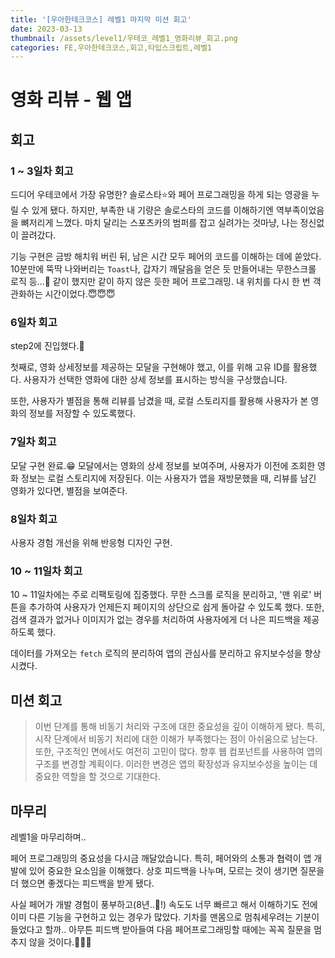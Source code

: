 ```yaml
---
title: '[우아한테크코스] 레벨1 마지막 미션 회고'
date: 2023-03-13
thumbnail: /assets/level1/우테코_레벨1_영화리뷰_회고.png
categories: FE,우아한테크코스,회고,타입스크립트,레벨1
---
```


# 영화 리뷰 - 웹 앱

## 회고

### 1 ~ 3일차 회고

드디어 우테코에서 가장 유명한? 솔로스타⭐️와 페어 프로그래밍을 하게 되는 영광을 누릴 수 있게 됐다. 하지만, 부족한 내 기량은 솔로스타의 코드를 이해하기엔 역부족이었음을 뼈저리게 느꼈다. 마치 달리는 스포츠카의 범퍼를 잡고 실려가는 것마냥, 나는 정신없이 끌려갔다.

기능 구현은 금방 해치워 버린 뒤, 남은 시간 모두 페어의 코드를 이해하는 데에 쏟았다. 10분만에 뚝딱 나와버리는 `Toast`나, 갑자기 깨달음을 얻은 듯 만들어내는 무한스크롤 로직 등...🥲 같이 했지만 같이 하지 않은 듯한 페어 프로그래밍. 내 위치를 다시 한 번 객관화하는 시간이었다.😇😇😇

### 6일차 회고

step2에 진입했다.🫠

첫째로, 영화 상세정보를 제공하는 모달을 구현해야 했고, 이를 위해 고유 ID를 활용했다. 사용자가 선택한 영화에 대한 상세 정보를 표시하는 방식을 구상했습니다.

또한, 사용자가 별점을 통해 리뷰를 남겼을 때, 로컬 스토리지를 활용해 사용자가 본 영화의 정보를 저장할 수 있도록했다.

### 7일차 회고

모달 구현 완료.😁 모달에서는 영화의 상세 정보를 보여주며, 사용자가 이전에 조회한 영화 정보는 로컬 스토리지에 저장된다. 이는 사용자가 앱을 재방문했을 때, 리뷰를 남긴 영화가 있다면, 별점을 보여준다.

### 8일차 회고

사용자 경험 개선을 위해 반응형 디자인 구현.

### 10 ~ 11일차 회고

10 ~ 11일차에는 주로 리팩토링에 집중했다. 무한 스크롤 로직을 분리하고, '맨 위로' 버튼을 추가하여 사용자가 언제든지 페이지의 상단으로 쉽게 돌아갈 수 있도록 했다. 또한, 검색 결과가 없거나 이미지가 없는 경우를 처리하여 사용자에게 더 나은 피드백을 제공하도록 했다.

데이터를 가져오는 `fetch` 로직의 분리하여 앱의 관심사를 분리하고 유지보수성을 향상시켰다.

## 미션 회고

> 이번 단계를 통해 비동기 처리와 구조에 대한 중요성을 깊이 이해하게 됐다. 특히, 시작 단계에서 비동기 처리에 대한 이해가 부족했다는 점이 아쉬움으로 남는다. <br/> 또한, 구조적인 면에서도 여전히 고민이 많다. 향후 웹 컴포넌트를 사용하여 앱의 구조를 변경할 계획이다. 이러한 변경은 앱의 확장성과 유지보수성을 높이는 데 중요한 역할을 할 것으로 기대한다.

## 마무리

레벨1을 마무리하며..

페어 프로그래밍의 중요성을 다시금 깨달았습니다. 특히, 페어와의 소통과 협력이 앱 개발에 있어 중요한 요소임을 이해했다. 상호 피드백을 나누며, 모르는 것이 생기면 질문을 더 했으면 좋겠다는 피드백을 받게 됐다.

사실 페어가 개발 경험이 풍부하고(8년..🫢!) 속도도 너무 빠르고 해서 이해하기도 전에 이미 다른 기능을 구현하고 있는 경우가 많았다. 기차를 맨몸으로 멈춰세우려는 기분이 들었다고 할까.. 아무튼 피드백 받아들여 다음 페어프로그래밍할 때에는 꼭꼭 질문을 멈추지 않을 것이다.👊👊👊
